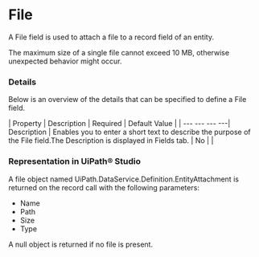 ﻿# File

A File field is used to attach a file to a record field of an entity.

The maximum size of a single file cannot exceed 10 MB, otherwise unexpected behavior might occur.

### Details

Below is an overview of the details that can be specified to define a File field.


| Property | Description | Required | Default Value |
| --- --- --- ---| Description | Enables you to enter a short text to describe the purpose of the File field.The Description is  displayed in Fields tab. | No |  |


### Representation in UiPath® Studio

A file object named UiPath.DataService.Definition.EntityAttachment is
            returned on the record call with the following parameters:

* Name
* Path
* Size
* Type

A null object is returned if no file is present.


